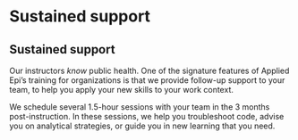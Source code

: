 
# Sustained support {} 




<!-- ======================================================= -->

## Sustained support {.unnumbered} 

Our instructors *know* public health. One of the signature features of Applied Epi's training for organizations is that we provide follow-up support to your team, to help you apply your new skills to your work context.  

We schedule several 1.5-hour sessions with your team in the 3 months post-instruction. In these sessions, we help you troubleshoot code, advise you on analytical strategies, or guide you in new learning that you need.  

